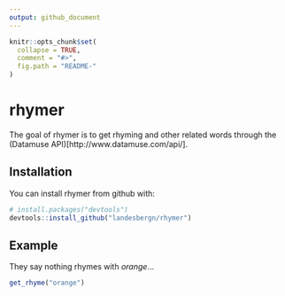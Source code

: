```yaml
---
output: github_document
---
```


<!-- README.md is generated from README.Rmd. Please edit that file -->

```r
knitr::opts_chunk$set(
  collapse = TRUE,
  comment = "#>",
  fig.path = "README-"
)
```

# rhymer

The goal of rhymer is to get rhyming and other related words through the (Datamuse API)[http://www.datamuse.com/api/].

## Installation

You can install rhymer from github with:

```r
# install.packages("devtools")
devtools::install_github("landesbergn/rhymer")
```

## Example
They say nothing rhymes with _orange_...

```r
get_rhyme("orange")
```

